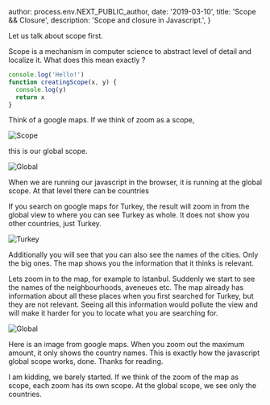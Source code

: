 
  author: process.env.NEXT_PUBLIC_author,
  date: '2019-03-10',
  title: 'Scope && Closure',
  description: 'Scope and closure in Javascript.',
}


Let us talk about scope first.

Scope is a mechanism in computer science to abstract level of detail and localize it. What does this mean exactly ?

```js
console.log('Hello!')
function creatingScope(x, y) {
  console.log(y)
  return x
}
```

Think of a google maps. If we think of zoom as a scope,

<Image src={Scope} alt="Scope" />

this is our global scope.

<Image src={Global} alt="Global" />

When we are running our javascript in the browser, it is running at the global scope. At that level there can be countries

If you search on google maps for Turkey, the result will zoom in from the global view to where you can see Turkey as whole. It does not show you other countries, just Turkey.

<Image src={Turkey} alt="Turkey" />

Additionally you will see that you can also see the names of the cities. Only the big ones. The map shows you the information that it thinks is relevant.

Lets zoom in to the map, for example to Istanbul. Suddenly we start to see the names of the neighbourhoods, aveneues etc. The map already has information about all these places when you first searched for Turkey, but they are not relevant. Seeing all this information would pollute the view and will make it harder for you to locate what you are searching for.

<Image src={Global} alt="Global" />

Here is an image from google maps. When you zoom out the maximum amount, it only shows the country names. This is exactly how the javascript global scope works, done. Thanks for reading.

I am kidding, we barely started. If we think of the zoom of the map as scope, each zoom has its own scope. At the global scope, we see only the countries.
